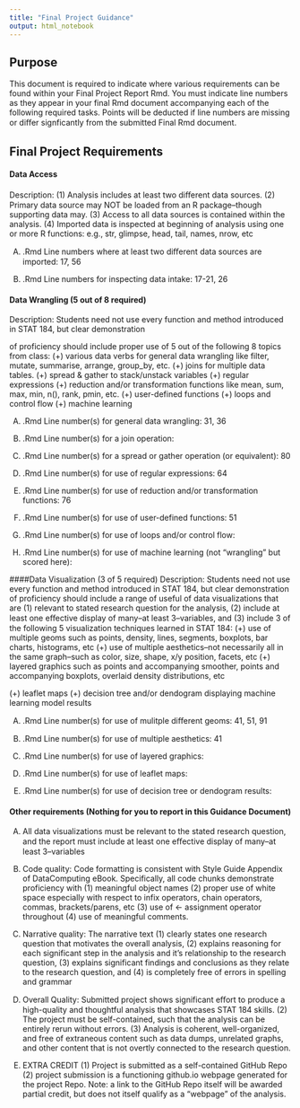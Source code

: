 ```yaml
---
title: "Final Project Guidance"
output: html_notebook
---
```


## Purpose
This document is required to indicate where various requirements can be found within your Final Project Report Rmd. You must indicate line numbers as they appear in your final Rmd document accompanying each of the following required tasks. Points will be deducted if line numbers are missing or diﬀer signficantly from the submitted Final Rmd document.



## Final Project Requirements
#### Data Access
Description: (1) Analysis includes at least two diﬀerent data sources. (2) Primary data source may NOT be loaded from an R package–though supporting data may. (3) Access to all data sources is contained within the analysis. (4) Imported data is inspected at beginning of analysis using one or more R functions: e.g., str, glimpse, head, tail, names, nrow, etc

(A)	.Rmd Line numbers where at least two diﬀerent data sources are imported: 17, 56

(B)	.Rmd Line numbers for inspecting data intake: 17-21, 26

#### Data Wrangling (5 out of 8 required)
Description: Students need not use every function and method introduced in STAT 184, but clear demonstration

of proficiency should include proper use of 5 out of the following 8 topics from class: (+) various data verbs for general data wrangling like filter, mutate, summarise, arrange, group_by, etc. (+) joins for multiple data tables. (+) spread & gather to stack/unstack variables (+) regular expressions (+) reduction and/or transformation functions like mean, sum, max, min, n(), rank, pmin, etc. (+) user-defined functions (+) loops and control flow (+) machine learning

(A)	.Rmd Line number(s) for general data wrangling: 31, 36

(B)	.Rmd Line number(s) for a join operation: 

(C)	.Rmd Line number(s) for a spread or gather operation (or equivalent): 80

(D)	.Rmd Line number(s) for use of regular expressions: 64

(E)	.Rmd Line number(s) for use of reduction and/or transformation functions: 76

(F)	.Rmd Line number(s) for use of user-defined functions: 51

(G)	.Rmd Line number(s) for use of loops and/or control flow: 

(H)	.Rmd Line number(s) for use of machine learning (not “wrangling” but scored here):

 
####Data Visualization (3 of 5 required)
Description: Students need not use every function and method introduced in STAT 184, but clear demonstration of proficiency should include a range of useful of data visualizations that are (1) relevant to stated research question for the analysis, (2) include at least one eﬀective display of many–at least 3–variables, and (3) include 3 of the following 5 visualization techniques learned in STAT 184: (+) use of multiple geoms such as points, density, lines, segments, boxplots, bar charts, histograms, etc (+) use of multiple aesthetics–not necessarily all in the same graph–such as color, size, shape, x/y position, facets, etc (+) layered graphics such as points and accompanying smoother, points and accompanying boxplots, overlaid density distributions, etc

(+)	leaflet maps (+) decision tree and/or dendogram displaying machine learning model results

(A)	.Rmd Line number(s) for use of mulitple diﬀerent geoms: 41, 51, 91

(B)	.Rmd Line number(s) for use of multiple aesthetics: 41

(C)	.Rmd Line number(s) for use of layered graphics: 

(D)	.Rmd Line number(s) for use of leaflet maps:

(E)	.Rmd Line number(s) for use of decision tree or dendogram results:



#### Other requirements (Nothing for you to report in this Guidance Document)
(A)	All data visualizations must be relevant to the stated research question, and the report must include at least one eﬀective display of many–at least 3–variables

(B)	Code quality: Code formatting is consistent with Style Guide Appendix of DataComputing eBook. Specifically, all code chunks demonstrate proficiency with (1) meaningful object names (2) proper use of white space especially with respect to infix operators, chain operators, commas, brackets/parens, etc (3)	use of <- assignment operator throughout (4) use of meaningful comments.

(C)	Narrative quality: The narrative text (1) clearly states one research question that motivates the overall analysis, (2) explains reasoning for each significant step in the analysis and it’s relationship to the research question, (3) explains significant findings and conclusions as they relate to the research question, and (4) is completely free of errors in spelling and grammar

(D)	Overall Quality: Submitted project shows significant eﬀort to produce a high-quality and thoughtful analysis that showcases STAT 184 skills. (2) The project must be self-contained, such that the analysis can be entirely rerun without errors. (3) Analysis is coherent, well-organized, and free of extraneous content such as data dumps, unrelated graphs, and other content that is not overtly connected to the research question.

(E)	EXTRA CREDIT (1) Project is submitted as a self-contained GitHub Repo (2) project submission is a functioning github.io webpage generated for the project Repo. Note: a link to the GitHub Repo itself will be awarded partial credit, but does not itself qualify as a “webpage” of the analysis.